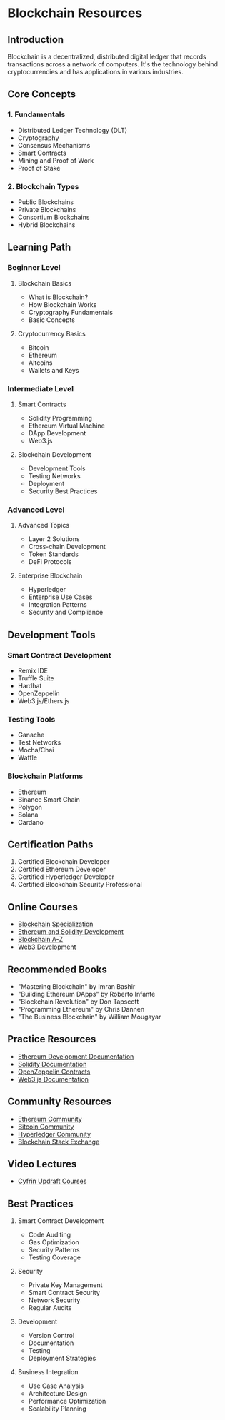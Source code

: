 # Blockchain Resources

## Introduction
Blockchain is a decentralized, distributed digital ledger that records transactions across a network of computers. It's the technology behind cryptocurrencies and has applications in various industries.

## Core Concepts

### 1. Fundamentals
- Distributed Ledger Technology (DLT)
- Cryptography
- Consensus Mechanisms
- Smart Contracts
- Mining and Proof of Work
- Proof of Stake

### 2. Blockchain Types
- Public Blockchains
- Private Blockchains
- Consortium Blockchains
- Hybrid Blockchains

## Learning Path

### Beginner Level
1. Blockchain Basics
   - What is Blockchain?
   - How Blockchain Works
   - Cryptography Fundamentals
   - Basic Concepts

2. Cryptocurrency Basics
   - Bitcoin
   - Ethereum
   - Altcoins
   - Wallets and Keys

### Intermediate Level
1. Smart Contracts
   - Solidity Programming
   - Ethereum Virtual Machine
   - DApp Development
   - Web3.js

2. Blockchain Development
   - Development Tools
   - Testing Networks
   - Deployment
   - Security Best Practices

### Advanced Level
1. Advanced Topics
   - Layer 2 Solutions
   - Cross-chain Development
   - Token Standards
   - DeFi Protocols

2. Enterprise Blockchain
   - Hyperledger
   - Enterprise Use Cases
   - Integration Patterns
   - Security and Compliance

## Development Tools

### Smart Contract Development
- Remix IDE
- Truffle Suite
- Hardhat
- OpenZeppelin
- Web3.js/Ethers.js

### Testing Tools
- Ganache
- Test Networks
- Mocha/Chai
- Waffle

### Blockchain Platforms
- Ethereum
- Binance Smart Chain
- Polygon
- Solana
- Cardano

## Certification Paths
1. Certified Blockchain Developer
2. Certified Ethereum Developer
3. Certified Hyperledger Developer
4. Certified Blockchain Security Professional

## Online Courses
- [Blockchain Specialization](https://www.coursera.org/specializations/blockchain)
- [Ethereum and Solidity Development](https://www.udemy.com/course/ethereum-and-solidity-the-complete-developers-guide/)
- [Blockchain A-Z](https://www.udemy.com/course/build-your-blockchain-az/)
- [Web3 Development](https://www.udemy.com/course/web3-development/)

## Recommended Books
- "Mastering Blockchain" by Imran Bashir
- "Building Ethereum DApps" by Roberto Infante
- "Blockchain Revolution" by Don Tapscott
- "Programming Ethereum" by Chris Dannen
- "The Business Blockchain" by William Mougayar

## Practice Resources
- [Ethereum Development Documentation](https://ethereum.org/en/developers/)
- [Solidity Documentation](https://docs.soliditylang.org/)
- [OpenZeppelin Contracts](https://docs.openzeppelin.com/contracts)
- [Web3.js Documentation](https://web3js.readthedocs.io/)

## Community Resources
- [Ethereum Community](https://ethereum.org/en/community/)
- [Bitcoin Community](https://bitcoin.org/en/community)
- [Hyperledger Community](https://www.hyperledger.org/community)
- [Blockchain Stack Exchange](https://bitcoin.stackexchange.com/)

## Video Lectures
- [Cyfrin Updraft Courses](https://updraft.cyfrin.io/courses)

## Best Practices
1. Smart Contract Development
   - Code Auditing
   - Gas Optimization
   - Security Patterns
   - Testing Coverage

2. Security
   - Private Key Management
   - Smart Contract Security
   - Network Security
   - Regular Audits

3. Development
   - Version Control
   - Documentation
   - Testing
   - Deployment Strategies

4. Business Integration
   - Use Case Analysis
   - Architecture Design
   - Performance Optimization
   - Scalability Planning 
